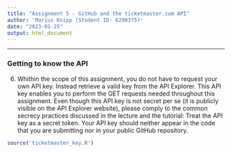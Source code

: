 ```yaml
---
title: "Assignment 5 - GitHub and the ticketmaster.com API"
author: 'Marius Knipp (Student ID: 6290375)'
date: "2023-01-25"
output: html_document
---
```


***
### Getting to know the API

6. Whithin the scope of this assignment, you do not have to request your own API key. Instead retrieve a valid key from the API Explorer. This API key enables you to perform the GET requests needed throughout this assignment. Even though this API key is not secret per se (it is publicly visible on the API Explorer website), please comply to the common secrecy practices discussed in the lecture and the tutorial: Treat the API key as a secret token. Your API key should neither appear in the code that you are submitting nor in your public GitHub repository.


```r
source('ticketmaster_key.R')
```

